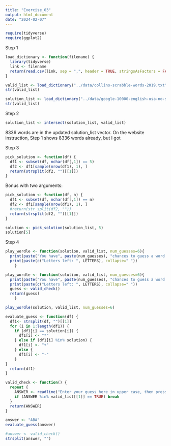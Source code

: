 ```yaml
---
title: "Exercise_03"
output: html_document
date: "2024-02-07"
---
```

```r
require(tidyverse)
require(ggplot2)
```

Step 1
```r
load_dictionary <- function(filename) {
  library(tidyverse)
  link <- filename
  return(read.csv(link, sep = ",", header = TRUE, stringsAsFactors = FALSE))
}
```

```r
valid_list <- load_dictionary("../data/collins-scrabble-words-2019.txt")
str(valid_list)
```

```r
solution_list <- load_dictionary("../data/google-10000-english-usa-no-swears.txt")
str(valid_list)
```

Step 2
```r
solution_list <- intersect(solution_list, valid_list)
```
8336 words are in the updated solution_list vector. On the website instruction, Step 1 shows 8336 words already, but I got 

Step 3
```r
pick_solution <- function(df) {
  df1 <- subset(df, nchar(df[,1]) == 5)
  df2 <- df1[sample(nrow(df1), 1), ]
  return(strsplit(df2, "")[[1]])
}
```

Bonus with two arguments:
```r
pick_solution <- function(df, n) {
  df1 <- subset(df, nchar(df[,1]) == n)
  df2 <- df1[sample(nrow(df1), 1), ]
  #return(str_split(df2, ""))
  return(strsplit(df2, "")[[1]])
}
```

```r
solution <- pick_solution(solution_list, 5)
solution[5]
```

Step 4
```r
play_wordle <- function(solution, valid_list, num_guesses=6){
  print(paste("You have", paste(num_guesses), "chances to guess a word of length 5"))
  print(paste(c("Letters left: ", LETTERS), collapse=" "))
    }
```

```r
play_wordle <- function(solution, valid_list, num_guesses=6){
  print(paste("You have", paste(num_guesses), "chances to guess a word of length 5"))
  print(paste(c("Letters left: ", LETTERS), collapse=" "))
  guess <- valid_check()
  return(guess)
    }
```


```r
play_wordle(solution, valid_list, num_guesses=6)
```

```r
evaluate_guess <- function(df) {
  df1<- strsplit(df, "")[[1]]
  for (i in 1:length(df1)) {
    if (df1[i] == solution[i]) {
      df1[i] <- "*"
    } else if (df1[i] %in% solution) {
      df1[i] <- "+"
    } else {
      df1[i] <- "-"
    }
}
  return(df1)
}
```

```r
valid_check <- function() {
  repeat {
    ANSWER <- readline("Enter your guess here in upper case, then press <enter>: ")
    if (ANSWER %in% valid_list[[1]] == TRUE) break
  }
  return(ANSWER)
}
```

```r
answer <- "ABA"
evaluate_guess(answer)
```

```r
#answer <- valid_check()
strsplit(answer, "")

```












